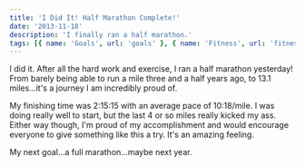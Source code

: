 ```yaml
---
title: 'I Did It! Half Marathon Complete!'
date: '2013-11-18'
description: 'I finally ran a half marathon.'
tags: [{ name: 'Goals', url: 'goals' }, { name: 'Fitness', url: 'fitness' }, { name: 'Running', url: 'running' }]
---
```


I did it. After all the hard work and exercise, I ran a half marathon yesterday! From barely being able to run a mile three and a half years ago, to 13.1 miles…it's a journey I am incredibly proud of.

<PostImage
    src="/images/posts/2013-11-18-i-did-it-half-marathon-complete/header-half-marathon-complete.jpg"
    alt="Me running in the 2013 Philadelphia Half Marathon"
    width={1920}
    height={620}
    centered
    shadowed
/>

My finishing time was 2:15:15 with an average pace of 10:18/mile. I was doing really well to start, but the last 4 or so miles really kicked my ass. Either way though, I'm proud of my accomplishment and would encourage everyone to give something like this a try. It's an amazing feeling.

My next goal…a full marathon…maybe next year.

<PostImage
    src="/images/posts/2013-11-18-i-did-it-half-marathon-complete/half-marathon-complete.jpg"
    alt="Lauren and I after I finished running the 2013 Philadelphia Marathon"
    width={1920}
    height={1440}
    centered
    shadowed
/>
